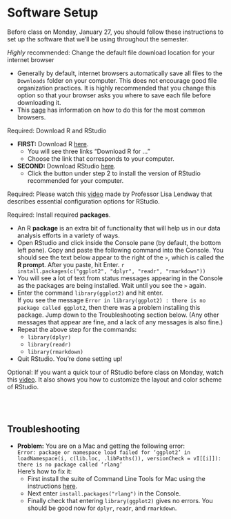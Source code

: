 # Software Setup {-}

Before class on Monday, January 27, you should follow these instructions to set up the software that we'll be using throughout the semester.

*Highly* recommended: Change the default file download location for your internet browser

- Generally by default, internet browsers automatically save all files to the `Downloads` folder on your computer. This does not encourage good file organization practices. It is highly recommended that you change this option so that your browser asks you where to save each file before downloading it.
- This [page](https://www.online-tech-tips.com/computer-tips/change-default-download-folder-location-on-any-web-browser/) has information on how to do this for the most common browsers.

Required: Download R and RStudio

- **FIRST:** Download R [here](http://lib.stat.cmu.edu/R/CRAN/).
    - You will see three links "Download R for ..."
    - Choose the link that corresponds to your computer.
- **SECOND:** Download RStudio [here](https://rstudio.com/products/rstudio/download/#download).
    - Click the button under step 2 to install the version of RStudio recommended for your computer.

Required: Please watch this [video](https://www.youtube.com/watch?v=LJiRSPoe8r0) made by Professor Lisa Lendway that describes essential configuration options for RStudio.

Required: Install required **packages**.

- An R **package** is an extra bit of functionality that will help us in our data analysis efforts in a variety of ways.
- Open RStudio and click inside the Console pane (by default, the bottom left pane). Copy and paste the following command into the Console. You should see the text below appear to the right of the `> `, which is called the **R prompt**. After you paste, hit Enter.
    ```r
    install.packages(c("ggplot2", "dplyr", "readr", "rmarkdown"))
    ```
- You will see a lot of text from status messages appearing in the Console as the packages are being installed. Wait until you see the `> ` again.
- Enter the command `library(ggplot2)` and hit enter.    
    If you see the message `Error in library(ggplot2) : there is no package called ggplot2`, then there was a problem installing this package. Jump down to the Troubleshooting section below. (Any other messages that appear are fine, and a lack of any messages is also fine.)
- Repeat the above step for the commands:
    - `library(dplyr)`
    - `library(readr)`
    - `library(rmarkdown)`
- Quit RStudio. You're done setting up!

Optional: If you want a quick tour of RStudio before class on Monday, watch this [video](https://www.youtube.com/watch?v=HWnanydsBCs). It also shows you how to customize the layout and color scheme of RStudio.

<br><br>

## Troubleshooting {-}

- **Problem:** You are on a Mac and getting the following error:    
    ```
    Error: package or namespace load failed for ‘ggplot2’ in loadNamespace(i, c(lib.loc, .libPaths()), versionCheck = vI[[i]]):
     there is no package called ‘rlang’
    ```    
    Here's how to fix it:
    - First install the suite of Command Line Tools for Mac using the instructions [here](http://osxdaily.com/2014/02/12/install-command-line-tools-mac-os-x/).
    - Next enter `install.packages("rlang")` in the Console.
    - Finally check that entering `library(ggplot2)` gives no errors. You should be good now for `dplyr`, `readr`, and `rmarkdown`.
